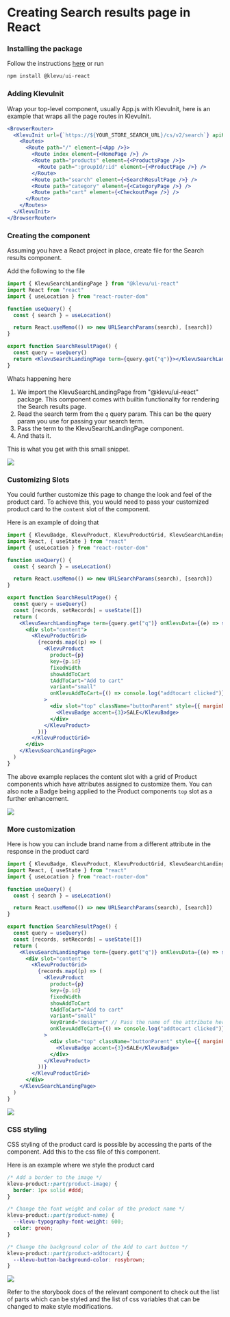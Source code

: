 
<Meta title="Examples/Creating Search results page in React" />

# Creating Search results page in React

### Installing the package

Follow the instructions [here](http://localhost:6006/?path=/docs/guides-installation--docs#klevuui-react) or run

```jsx
npm install @klevu/ui-react
```

### Adding KlevuInit

Wrap your top-level component, usually App.js with KlevuInit, here is an example that wraps all the page routes in KlevuInit.

```jsx
<BrowserRouter>
  <KlevuInit url={`https://${YOUR_STORE_SEARCH_URL}/cs/v2/search`} apiKey={YOUR_STORE_API_KEY}>
    <Routes>
      <Route path="/" element={<App />}>
        <Route index element={<HomePage />} />
        <Route path="products" element={<ProductsPage />}>
          <Route path=":groupId/:id" element={<ProductPage />} />
        </Route>
        <Route path="search" element={<SearchResultPage />} />
        <Route path="category" element={<CategoryPage />} />
        <Route path="cart" element={<CheckoutPage />} />
      </Route>
    </Routes>
  </KlevuInit>
</BrowserRouter>
```

### Creating the component

Assuming you have a React project in place, create file for the Search results component.

Add the following to the file

```jsx
import { KlevuSearchLandingPage } from "@klevu/ui-react"
import React from "react"
import { useLocation } from "react-router-dom"

function useQuery() {
  const { search } = useLocation()

  return React.useMemo(() => new URLSearchParams(search), [search])
}

export function SearchResultPage() {
  const query = useQuery()
  return <KlevuSearchLandingPage term={query.get("q")}></KlevuSearchLandingPage>
}
```

Whats happening here

1. We import the KlevuSearchLandingPage from "@klevu/ui-react" package. This component comes with builtin functionality for rendering the Search results page.
2. Read the search term from the `q` query param. This can be the query param you use for passing your search term.
3. Pass the term to the KlevuSearchLandingPage component.
4. And thats it.

This is what you get with this small snippet.

<img src="/basic-search-results.png" />

### Customizing Slots

You could further customize this page to change the look and feel of the product card. To achieve this, you would need to pass your customized product card to the `content` slot of the component.

Here is an example of doing that

```jsx
import { KlevuBadge, KlevuProduct, KlevuProductGrid, KlevuSearchLandingPage } from "@klevu/ui-react"
import React, { useState } from "react"
import { useLocation } from "react-router-dom"

function useQuery() {
  const { search } = useLocation()

  return React.useMemo(() => new URLSearchParams(search), [search])
}

export function SearchResultPage() {
  const query = useQuery()
  const [records, setRecords] = useState([])
  return (
    <KlevuSearchLandingPage term={query.get("q")} onKlevuData={(e) => setRecords(e.detail.records)}>
      <div slot="content">
        <KlevuProductGrid>
          {records.map((p) => (
            <KlevuProduct
              product={p}
              key={p.id}
              fixedWidth
              showAddToCart
              tAddToCart="Add to cart"
              variant="small"
              onKlevuAddToCart={() => console.log("addtocart clicked")}
            >
              <div slot="top" className="buttonParent" style={{ marginBottom: "10px", textAlign: "right" }}>
                <KlevuBadge accent={3}>SALE</KlevuBadge>
              </div>
            </KlevuProduct>
          ))}
        </KlevuProductGrid>
      </div>
    </KlevuSearchLandingPage>
  )
}
```

The above example replaces the content slot with a grid of Product components which have attributes assigned to customize them.
You can also note a Badge being applied to the Product components `top` slot as a further enhancement.

<img src="/slot-customized-search-results.png" />

### More customization

Here is how you can include brand name from a different attribute in the response in the product card

```jsx
import { KlevuBadge, KlevuProduct, KlevuProductGrid, KlevuSearchLandingPage } from "@klevu/ui-react"
import React, { useState } from "react"
import { useLocation } from "react-router-dom"

function useQuery() {
  const { search } = useLocation()

  return React.useMemo(() => new URLSearchParams(search), [search])
}

export function SearchResultPage() {
  const query = useQuery()
  const [records, setRecords] = useState([])
  return (
    <KlevuSearchLandingPage term={query.get("q")} onKlevuData={(e) => setRecords(e.detail.records)}>
      <div slot="content">
        <KlevuProductGrid>
          {records.map((p) => (
            <KlevuProduct
              product={p}
              key={p.id}
              fixedWidth
              showAddToCart
              tAddToCart="Add to cart"
              variant="small"
              keyBrand="designer" // Pass the name of the attribute here.
              onKlevuAddToCart={() => console.log("addtocart clicked")}
            >
              <div slot="top" className="buttonParent" style={{ marginBottom: "10px", textAlign: "right" }}>
                <KlevuBadge accent={3}>SALE</KlevuBadge>
              </div>
            </KlevuProduct>
          ))}
        </KlevuProductGrid>
      </div>
    </KlevuSearchLandingPage>
  )
}
```

<img src="/custom-brand-attribute-search-results.png" />

### CSS styling

CSS styling of the product card is possible by accessing the parts of the component. Add this to the css file of this component.

Here is an example where we style the product card

```css
/* Add a border to the image */
klevu-product::part(product-image) {
  border: 1px solid #ddd;
}

/* Change the font weight and color of the product name */
klevu-product::part(product-name) {
  --klevu-typography-font-weight: 600;
  color: green;
}

/* Change the background color of the Add to cart button */
klevu-product::part(product-addtocart) {
  --klevu-button-background-color: rosybrown;
}
```

<img src="/css-styled-search-results.png" />

Refer to the storybook docs of the relevant component to check out the list of parts which can be styled and the list of css variables that can be changed to make style modifications.
